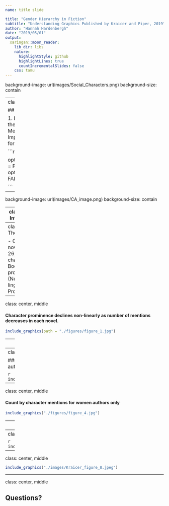 ```yaml
---
name: title slide

title: "Gender Hierarchy in Fiction"
subtitle: "Understanding Graphics Published by Kraicer and Piper, 2019"
author: "Hannah Hardenbergh"
date: "2019/05/01"
output:
  xaringan::moon_reader:
    lib_dir: libs
    nature:
      highlightStyle: github
      highlightLines: true
      countIncrementalSlides: false
    css: tamu
---
```


background-image: url(images/Social_Characters.png)
background-size: contain

---
class: left

## Agenda

1. Introduction to data and the digital humanities
2. Methods and findings
3. Impact of author's graphics for their intended audience



```r
library(knitr)

options(htmltools.dir.version = FALSE)
opts_chunk$set(echo = FALSE)

```

---

background-image: url(images/CA_image.png)
background-size: contain

---
class: left
## Introduction

- Visibility
- "Connectivity" through character pairs
- Heteronormativity of pairs
- Gender and social balance theory

---
class: left
## The Data

- Over 1,000 novels
- 26,400 characters
- BooksNLP program (Neuro-linguistic Programming)


---
class: center, middle

#### Character prominence declines non-linearly as number of mentions decreases in each novel.

```r
include_graphics(path = "./figures/figure_1.jpg")
```


---
class: center, middle

#### Number of non-assigned gender characters rises as character mentions increase

```r
include_graphics("figures/figure_2.jpg")
```

---
class: center, middle

#### Count bycharacter mentions for all authors

```r
include_graphics("./figures/figure_3.jpg")
```

---
class: center, middle

#### Count by character mentions for women authors only

```r
include_graphics("./figures/figure_4.jpg")
```

---
class: center, middle

```r
include_graphics("./images/Kraicer_figure_5.jpeg")
```

---
class: center, middle

```r
include_graphics("./images/Kraicer_figure_6.jpeg")
```
---
class: center, middle

```r
include_graphics("./images/Kraicer_figure_8.jpeg")
```
---
class: center, middle

## Questions?
